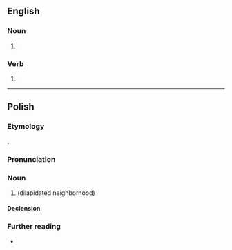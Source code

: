 ==English==

===Noun===
{{head|en|noun form}}

# {{plural of|en|slum}}

===Verb===
{{head|en|verb form}}

# {{en-third-person singular of|slum}}

----

==Polish==
{{wikipedia|slumsy|lang=pl}}

===Etymology===
{{bor+|pl|en|slums}}.

===Pronunciation===
{{pl-p|slams|h=slums}}

===Noun===
{{pl-noun|m-in}}

# {{l|en|slum}} (dilapidated neighborhood)

====Declension====
{{pl-decl-noun-m-in}}

===Further reading===
* {{R:PWN}}

{{C|pl|Housing}}